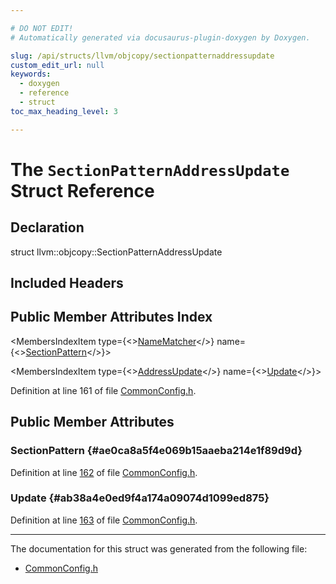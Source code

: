 ```yaml
---

# DO NOT EDIT!
# Automatically generated via docusaurus-plugin-doxygen by Doxygen.

slug: /api/structs/llvm/objcopy/sectionpatternaddressupdate
custom_edit_url: null
keywords:
  - doxygen
  - reference
  - struct
toc_max_heading_level: 3

---
```





# The `SectionPatternAddressUpdate` Struct Reference

<DoxygenPage pluginConfig={pluginConfig}>



## Declaration

<CodeBlock>struct llvm::objcopy::SectionPatternAddressUpdate</CodeBlock>

## Included Headers

<IncludesList>
<IncludesListItem
  filePath="llvm/ObjCopy/CommonConfig.h"
  permalink="/docs/api/files/include/include/llvm/include/llvm/objcopy/commonconfig-h"
  isLocal="true" />
</IncludesList>

## Public Member Attributes Index

<MembersIndex>

<MembersIndexItem
  type={<><a href="/docs/api/classes/llvm/objcopy/namematcher">NameMatcher</a></>}
  name={<><a href="#ae0ca8a5f4e069b15aaeba214e1f89d9d">SectionPattern</a></>}>
</MembersIndexItem>

<MembersIndexItem
  type={<><a href="/docs/api/structs/llvm/objcopy/addressupdate">AddressUpdate</a></>}
  name={<><a href="#ab38a4e0ed9f4a174a09074d1099ed875">Update</a></>}>
</MembersIndexItem>

</MembersIndex>


Definition at line 161 of file <a href="/docs/api/files/include/include/llvm/include/llvm/objcopy/commonconfig-h">CommonConfig.h</a>.

<SectionDefinition>

## Public Member Attributes

### SectionPattern {#ae0ca8a5f4e069b15aaeba214e1f89d9d}

<MemberDefinition
  prototype="NameMatcher llvm::objcopy::SectionPatternAddressUpdate::SectionPattern">

Definition at line <a href="/docs/api/files/include/include/llvm/include/llvm/objcopy/commonconfig-h/#l00162">162</a> of file <a href="/docs/api/files/include/include/llvm/include/llvm/objcopy/commonconfig-h">CommonConfig.h</a>.
</MemberDefinition>

### Update {#ab38a4e0ed9f4a174a09074d1099ed875}

<MemberDefinition
  prototype="AddressUpdate llvm::objcopy::SectionPatternAddressUpdate::Update">

Definition at line <a href="/docs/api/files/include/include/llvm/include/llvm/objcopy/commonconfig-h/#l00163">163</a> of file <a href="/docs/api/files/include/include/llvm/include/llvm/objcopy/commonconfig-h">CommonConfig.h</a>.
</MemberDefinition>

</SectionDefinition>

<hr/>

The documentation for this struct was generated from the following file:

<ul>
<li><a href="/docs/api/files/include/include/llvm/include/llvm/objcopy/commonconfig-h">CommonConfig.h</a></li>
</ul>

</DoxygenPage>
